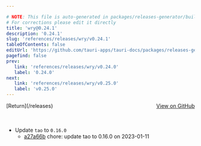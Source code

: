 ```yaml
---

# NOTE: This file is auto-generated in packages/releases-generator/build.ts
# For corrections please edit it directly
title: 'wry@0.24.1'
description: '0.24.1'
slug: 'references/releases/wry/v0.24.1'
tableOfContents: false
editUrl: 'https://github.com/tauri-apps/tauri-docs/packages/releases-generator/build.ts'
pagefind: false
prev:
   link: 'references/releases/wry/v0.24.0'
   label: '0.24.0'
next:
   link: 'references/releases/wry/v0.25.0'
   label: 'v0.25.0'
---
```


<div style="margin-bottom:3rem; display: flex; justify-content: space-between; align-items: center"><span>[Return](/releases)</span><span><a href="https://github.com/tauri-apps/wry/releases/tag/wry-v0.24.1">View on GitHub</a></span></div>

- Update `tao` to `0.16.0`
  - [a27a66b](https://github.com/tauri-apps/wry/commit/a27a66baccc86873110b0aa67ddad1f3a8dbd205) chore: update tao to 0.16.0 on 2023-01-11

